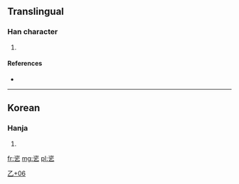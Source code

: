 ==Translingual==

===Han character===
{{Han char|rn=5|rad=乙|as=06|sn=7|four=|canj=戈人弓 (ION)}}

# {{defn|Han|sort=乙06}}

====References====
* {{Han ref|kx=0084.161|dj=0171.211|hdz=10053.171|uh=4E72|ud=20082}}

----

==Korean==

===Hanja===
{{ko-hanja|hangeul=[[잘]]|rv=jal|mr=chal}}

# {{defn|Korean|sort=乙06}}

[[Category:Korean-only CJKV Characters|乙+06]]

[[fr:乲]]
[[mg:乲]]
[[pl:乲]]